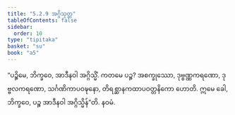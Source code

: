 ```yaml
---
title: "5.2.9 အဂ္ဂိသုတ္တ"
tableOfContents: false
sidebar:
  order: 10
type: "tipitaka"
basket: "su"
book: "a5"
---
```



<DynamicBreadcrumb />

<Division number="219" book="a5">

<Paragraph number="1251" book="a5">
“ပဉ္စိမေ, ဘိက္ခဝေ, အာဒီနဝါ အဂ္ဂိသ္မိံ. ကတမေ ပဉ္စ? အစက္ခုဿော, ဒုဗ္ဗဏ္ဏကရဏော, ဒုဗ္ဗလကရဏော, သင်္ဂဏိကာပဝဍ္ဎနော, တိရစ္ဆာနကထာပဝတ္တနိကော ဟောတိ. ဣမေ ခေါ, ဘိက္ခဝေ, ပဉ္စ အာဒီနဝါ အဂ္ဂိသ္မိန်”တိ.

</Paragraph>
</Division>

<Paragraph number="1252" type="center" book="a5">
နဝမံ.
</Paragraph>